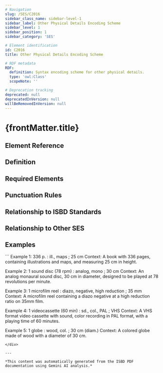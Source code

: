 ```yaml
---
# Navigation
slug: /SES/C2016
sidebar_class_name: sidebar-level-1
sidebar_label: Other Physical Details Encoding Scheme
sidebar_level: 1
sidebar_position: 1
sidebar_category: 'SES'

# Element identification
id: C2016
title: Other Physical Details Encoding Scheme

# RDF metadata
RDF:
  definition: Syntax encoding scheme for other physical details.
  type: 'owl:Class'
  scopeNote: ''

# Deprecation tracking
deprecated: null
deprecatedInVersion: null
willBeRemovedInVersion: null
---
```


# {frontMatter.title}

## Element Reference
<ElementReference frontMatter={frontMatter} />

## Definition

<div className="guid">

</div>

## Required Elements

<div className="guid">

</div>

## Punctuation Rules

<div className="guid">

</div>

## Relationship to ISBD Standards

<div className="guid">

</div>

## Relationship to Other SES

<div className="guid">

</div>

## Examples

<div className="stip">
```
Example 1: 336 p. : ill., maps ; 25 cm
Context: A book with 336 pages, containing illustrations and maps, and measuring 25 cm in height.

Example 2: 1 sound disc (78 rpm) : analog, mono ; 30 cm 
Context: An analog monaural sound disc, 30 cm in diameter, designed to be played at 78 revolutions per minute.

Example 3: 1 microfilm reel : diazo, negative, high reduction ; 35 mm
Context: A microfilm reel containing a diazo negative at a high reduction ratio on 35mm film.

Example 4:  1 videocassette (60 min) : sd., col., PAL ; VHS
Context: A VHS format video cassette with sound, color recording in PAL format, with a playing time of 60 minutes.

Example 5: 1 globe : wood, col. ; 30 cm (diam.)
Context: A colored globe made of wood with a diameter of 30 cm.
```
</div>

---

*This content was automatically generated from the ISBD PDF documentation using Gemini AI analysis.*
